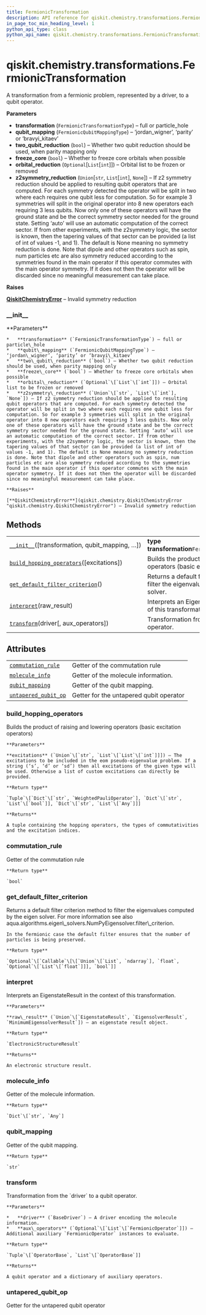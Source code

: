 ```yaml
---
title: FermionicTransformation
description: API reference for qiskit.chemistry.transformations.FermionicTransformation
in_page_toc_min_heading_level: 1
python_api_type: class
python_api_name: qiskit.chemistry.transformations.FermionicTransformation
---
```


# qiskit.chemistry.transformations.FermionicTransformation

<Class id="qiskit.chemistry.transformations.FermionicTransformation" github="https://github.com/qiskit-community/qiskit-aqua/tree/stable/0.9/qiskit/chemistry/transformations/fermionic_transformation.py" signature="FermionicTransformation(transformation=<FermionicTransformationType.FULL: 'full'>, qubit_mapping=<FermionicQubitMappingType.PARITY: 'parity'>, two_qubit_reduction=True, freeze_core=False, orbital_reduction=None, z2symmetry_reduction=None)">
  A transformation from a fermionic problem, represented by a driver, to a qubit operator.

  **Parameters**

  *   **transformation** (`FermionicTransformationType`) – full or particle\_hole
  *   **qubit\_mapping** (`FermionicQubitMappingType`) – ‘jordan\_wigner’, ‘parity’ or ‘bravyi\_kitaev’
  *   **two\_qubit\_reduction** (`bool`) – Whether two qubit reduction should be used, when parity mapping only
  *   **freeze\_core** (`bool`) – Whether to freeze core orbitals when possible
  *   **orbital\_reduction** (`Optional`\[`List`\[`int`]]) – Orbital list to be frozen or removed
  *   **z2symmetry\_reduction** (`Union`\[`str`, `List`\[`int`], `None`]) – If z2 symmetry reduction should be applied to resulting qubit operators that are computed. For each symmetry detected the operator will be split in two where each requires one qubit less for computation. So for example 3 symmetries will split in the original operator into 8 new operators each requiring 3 less qubits. Now only one of these operators will have the ground state and be the correct symmetry sector needed for the ground state. Setting ‘auto’ will use an automatic computation of the correct sector. If from other experiments, with the z2symmetry logic, the sector is known, then the tapering values of that sector can be provided (a list of int of values -1, and 1). The default is None meaning no symmetry reduction is done. Note that dipole and other operators such as spin, num particles etc are also symmetry reduced according to the symmetries found in the main operator if this operator commutes with the main operator symmetry. If it does not then the operator will be discarded since no meaningful measurement can take place.

  **Raises**

  [**QiskitChemistryError**](qiskit.chemistry.QiskitChemistryError "qiskit.chemistry.QiskitChemistryError") – Invalid symmetry reduction

  ### \_\_init\_\_

  <Function id="qiskit.chemistry.transformations.FermionicTransformation.__init__" name="__init__" signature="__init__(transformation=<FermionicTransformationType.FULL: 'full'>, qubit_mapping=<FermionicQubitMappingType.PARITY: 'parity'>, two_qubit_reduction=True, freeze_core=False, orbital_reduction=None, z2symmetry_reduction=None)">
    **Parameters**

    *   **transformation** (`FermionicTransformationType`) – full or particle\_hole
    *   **qubit\_mapping** (`FermionicQubitMappingType`) – ‘jordan\_wigner’, ‘parity’ or ‘bravyi\_kitaev’
    *   **two\_qubit\_reduction** (`bool`) – Whether two qubit reduction should be used, when parity mapping only
    *   **freeze\_core** (`bool`) – Whether to freeze core orbitals when possible
    *   **orbital\_reduction** (`Optional`\[`List`\[`int`]]) – Orbital list to be frozen or removed
    *   **z2symmetry\_reduction** (`Union`\[`str`, `List`\[`int`], `None`]) – If z2 symmetry reduction should be applied to resulting qubit operators that are computed. For each symmetry detected the operator will be split in two where each requires one qubit less for computation. So for example 3 symmetries will split in the original operator into 8 new operators each requiring 3 less qubits. Now only one of these operators will have the ground state and be the correct symmetry sector needed for the ground state. Setting ‘auto’ will use an automatic computation of the correct sector. If from other experiments, with the z2symmetry logic, the sector is known, then the tapering values of that sector can be provided (a list of int of values -1, and 1). The default is None meaning no symmetry reduction is done. Note that dipole and other operators such as spin, num particles etc are also symmetry reduced according to the symmetries found in the main operator if this operator commutes with the main operator symmetry. If it does not then the operator will be discarded since no meaningful measurement can take place.

    **Raises**

    [**QiskitChemistryError**](qiskit.chemistry.QiskitChemistryError "qiskit.chemistry.QiskitChemistryError") – Invalid symmetry reduction
  </Function>

  ## Methods

  |                                                                                                                                                                                                                    |                                                                                                   |
  | ------------------------------------------------------------------------------------------------------------------------------------------------------------------------------------------------------------------ | ------------------------------------------------------------------------------------------------- |
  | [`__init__`](#qiskit.chemistry.transformations.FermionicTransformation.__init__ "qiskit.chemistry.transformations.FermionicTransformation.__init__")(\[transformation, qubit\_mapping, …])                         | **type transformation**`FermionicTransformationType`                                              |
  | [`build_hopping_operators`](#qiskit.chemistry.transformations.FermionicTransformation.build_hopping_operators "qiskit.chemistry.transformations.FermionicTransformation.build_hopping_operators")(\[excitations])  | Builds the product of raising and lowering operators (basic excitation operators)                 |
  | [`get_default_filter_criterion`](#qiskit.chemistry.transformations.FermionicTransformation.get_default_filter_criterion "qiskit.chemistry.transformations.FermionicTransformation.get_default_filter_criterion")() | Returns a default filter criterion method to filter the eigenvalues computed by the eigen solver. |
  | [`interpret`](#qiskit.chemistry.transformations.FermionicTransformation.interpret "qiskit.chemistry.transformations.FermionicTransformation.interpret")(raw\_result)                                               | Interprets an EigenstateResult in the context of this transformation.                             |
  | [`transform`](#qiskit.chemistry.transformations.FermionicTransformation.transform "qiskit.chemistry.transformations.FermionicTransformation.transform")(driver\[, aux\_operators])                                 | Transformation from the `driver` to a qubit operator.                                             |

  ## Attributes

  |                                                                                                                                                                                    |                                         |
  | ---------------------------------------------------------------------------------------------------------------------------------------------------------------------------------- | --------------------------------------- |
  | [`commutation_rule`](#qiskit.chemistry.transformations.FermionicTransformation.commutation_rule "qiskit.chemistry.transformations.FermionicTransformation.commutation_rule")       | Getter of the commutation rule          |
  | [`molecule_info`](#qiskit.chemistry.transformations.FermionicTransformation.molecule_info "qiskit.chemistry.transformations.FermionicTransformation.molecule_info")                | Getter of the molecule information.     |
  | [`qubit_mapping`](#qiskit.chemistry.transformations.FermionicTransformation.qubit_mapping "qiskit.chemistry.transformations.FermionicTransformation.qubit_mapping")                | Getter of the qubit mapping.            |
  | [`untapered_qubit_op`](#qiskit.chemistry.transformations.FermionicTransformation.untapered_qubit_op "qiskit.chemistry.transformations.FermionicTransformation.untapered_qubit_op") | Getter for the untapered qubit operator |

  ### build\_hopping\_operators

  <Function id="qiskit.chemistry.transformations.FermionicTransformation.build_hopping_operators" name="build_hopping_operators" signature="build_hopping_operators(excitations='sd')">
    Builds the product of raising and lowering operators (basic excitation operators)

    **Parameters**

    **excitations** (`Union`\[`str`, `List`\[`List`\[`int`]]]) – The excitations to be included in the eom pseudo-eigenvalue problem. If a string (‘s’, ‘d’ or ‘sd’) then all excitations of the given type will be used. Otherwise a list of custom excitations can directly be provided.

    **Return type**

    `Tuple`\[`Dict`\[`str`, `WeightedPauliOperator`], `Dict`\[`str`, `List`\[`bool`]], `Dict`\[`str`, `List`\[`Any`]]]

    **Returns**

    A tuple containing the hopping operators, the types of commutativities and the excitation indices.
  </Function>

  ### commutation\_rule

  <Function id="qiskit.chemistry.transformations.FermionicTransformation.commutation_rule" name="commutation_rule" signature="property commutation_rule">
    Getter of the commutation rule

    **Return type**

    `bool`
  </Function>

  ### get\_default\_filter\_criterion

  <Function id="qiskit.chemistry.transformations.FermionicTransformation.get_default_filter_criterion" name="get_default_filter_criterion" signature="get_default_filter_criterion()">
    Returns a default filter criterion method to filter the eigenvalues computed by the eigen solver. For more information see also aqua.algorithms.eigen\_solvers.NumPyEigensolver.filter\_criterion.

    In the fermionic case the default filter ensures that the number of particles is being preserved.

    **Return type**

    `Optional`\[`Callable`\[\[`Union`\[`List`, `ndarray`], `float`, `Optional`\[`List`\[`float`]]], `bool`]]
  </Function>

  ### interpret

  <Function id="qiskit.chemistry.transformations.FermionicTransformation.interpret" name="interpret" signature="interpret(raw_result)">
    Interprets an EigenstateResult in the context of this transformation.

    **Parameters**

    **raw\_result** (`Union`\[`EigenstateResult`, `EigensolverResult`, `MinimumEigensolverResult`]) – an eigenstate result object.

    **Return type**

    `ElectronicStructureResult`

    **Returns**

    An electronic structure result.
  </Function>

  ### molecule\_info

  <Function id="qiskit.chemistry.transformations.FermionicTransformation.molecule_info" name="molecule_info" signature="property molecule_info">
    Getter of the molecule information.

    **Return type**

    `Dict`\[`str`, `Any`]
  </Function>

  ### qubit\_mapping

  <Function id="qiskit.chemistry.transformations.FermionicTransformation.qubit_mapping" name="qubit_mapping" signature="property qubit_mapping">
    Getter of the qubit mapping.

    **Return type**

    `str`
  </Function>

  ### transform

  <Function id="qiskit.chemistry.transformations.FermionicTransformation.transform" name="transform" signature="transform(driver, aux_operators=None)">
    Transformation from the `driver` to a qubit operator.

    **Parameters**

    *   **driver** (`BaseDriver`) – A driver encoding the molecule information.
    *   **aux\_operators** (`Optional`\[`List`\[`FermionicOperator`]]) – Additional auxiliary `FermionicOperator` instances to evaluate.

    **Return type**

    `Tuple`\[`OperatorBase`, `List`\[`OperatorBase`]]

    **Returns**

    A qubit operator and a dictionary of auxiliary operators.
  </Function>

  ### untapered\_qubit\_op

  <Function id="qiskit.chemistry.transformations.FermionicTransformation.untapered_qubit_op" name="untapered_qubit_op" signature="property untapered_qubit_op">
    Getter for the untapered qubit operator
  </Function>
</Class>

